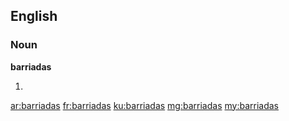 ==English==

===Noun===
'''barriadas'''

# {{plural of|barriada}}

[[ar:barriadas]]
[[fr:barriadas]]
[[ku:barriadas]]
[[mg:barriadas]]
[[my:barriadas]]